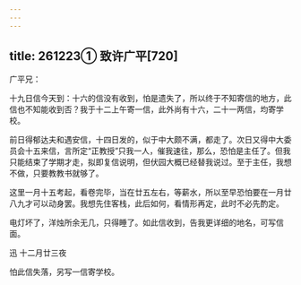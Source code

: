 ```yaml
---
---
---
```

title: 261223① 致许广平[720]
---




广平兄：

十九日信今天到：十六的信没有收到，怕是遗失了，所以终于不知寄信的地方，此信也不知能收到否？我于十二上午寄一信，此外尚有十六，二十一两信，均寄学校。

前日得郁达夫和遇安信，十四日发的，似于中大颇不满，都走了。次日又得中大委员会十五来信，言所定“正教授”只我一人，催我速往，那么，恐怕是主任了。但我只能结束了学期才走，拟即复信说明，但伏园大概已经替我说过。至于主任，我想不做，只要教教书就够了。

这里一月十五考起，看卷完毕，当在廿五左右，等薪水，所以至早恐怕要在一月廿八九才可以动身罢。我想先住客栈，此后如何，看情形再定，此时不必先酌定。

电灯坏了，洋烛所余无几，只得睡了。如此信收到，告我更详细的地名，可写信面。

迅 十二月廿三夜

怕此信失落，另写一信寄学校。